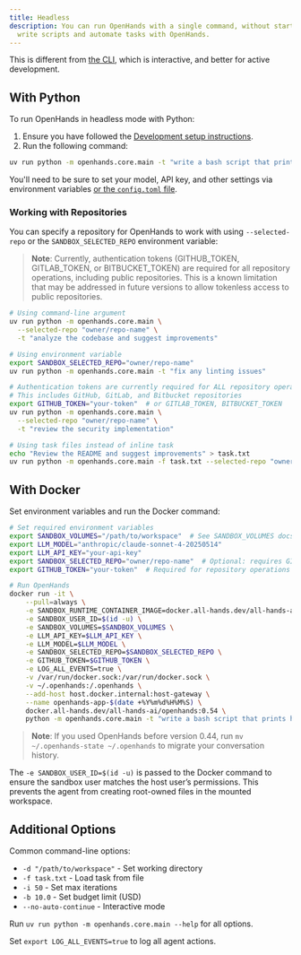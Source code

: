 ```yaml
---
title: Headless
description: You can run OpenHands with a single command, without starting the web application. This makes it easy to
  write scripts and automate tasks with OpenHands.
---
```


This is different from [the CLI](./cli-mode), which is interactive, and better for active development.

## With Python

To run OpenHands in headless mode with Python:
1. Ensure you have followed the [Development setup instructions](https://github.com/All-Hands-AI/OpenHands/blob/main/Development.md).
2. Run the following command:
```bash
uv run python -m openhands.core.main -t "write a bash script that prints hi"
```

You'll need to be sure to set your model, API key, and other settings via environment variables
[or the `config.toml` file](https://github.com/All-Hands-AI/OpenHands/blob/main/config.template.toml).

### Working with Repositories

You can specify a repository for OpenHands to work with using `--selected-repo` or the `SANDBOX_SELECTED_REPO` environment variable:

> **Note**: Currently, authentication tokens (GITHUB_TOKEN, GITLAB_TOKEN, or BITBUCKET_TOKEN) are required for all repository operations, including public repositories. This is a known limitation that may be addressed in future versions to allow tokenless access to public repositories.

```bash
# Using command-line argument
uv run python -m openhands.core.main \
  --selected-repo "owner/repo-name" \
  -t "analyze the codebase and suggest improvements"

# Using environment variable
export SANDBOX_SELECTED_REPO="owner/repo-name"
uv run python -m openhands.core.main -t "fix any linting issues"

# Authentication tokens are currently required for ALL repository operations (public and private)
# This includes GitHub, GitLab, and Bitbucket repositories
export GITHUB_TOKEN="your-token"  # or GITLAB_TOKEN, BITBUCKET_TOKEN
uv run python -m openhands.core.main \
  --selected-repo "owner/repo-name" \
  -t "review the security implementation"

# Using task files instead of inline task
echo "Review the README and suggest improvements" > task.txt
uv run python -m openhands.core.main -f task.txt --selected-repo "owner/repo"
```

## With Docker

Set environment variables and run the Docker command:

```bash
# Set required environment variables
export SANDBOX_VOLUMES="/path/to/workspace"  # See SANDBOX_VOLUMES docs for details
export LLM_MODEL="anthropic/claude-sonnet-4-20250514"
export LLM_API_KEY="your-api-key"
export SANDBOX_SELECTED_REPO="owner/repo-name"  # Optional: requires GITHUB_TOKEN
export GITHUB_TOKEN="your-token"  # Required for repository operations

# Run OpenHands
docker run -it \
    --pull=always \
    -e SANDBOX_RUNTIME_CONTAINER_IMAGE=docker.all-hands.dev/all-hands-ai/runtime:0.54-nikolaik \
    -e SANDBOX_USER_ID=$(id -u) \
    -e SANDBOX_VOLUMES=$SANDBOX_VOLUMES \
    -e LLM_API_KEY=$LLM_API_KEY \
    -e LLM_MODEL=$LLM_MODEL \
    -e SANDBOX_SELECTED_REPO=$SANDBOX_SELECTED_REPO \
    -e GITHUB_TOKEN=$GITHUB_TOKEN \
    -e LOG_ALL_EVENTS=true \
    -v /var/run/docker.sock:/var/run/docker.sock \
    -v ~/.openhands:/.openhands \
    --add-host host.docker.internal:host-gateway \
    --name openhands-app-$(date +%Y%m%d%H%M%S) \
    docker.all-hands.dev/all-hands-ai/openhands:0.54 \
    python -m openhands.core.main -t "write a bash script that prints hi"
```

> **Note**: If you used OpenHands before version 0.44, run `mv ~/.openhands-state ~/.openhands` to migrate your conversation history.

The `-e SANDBOX_USER_ID=$(id -u)` is passed to the Docker command to ensure the sandbox user matches the host user’s
permissions. This prevents the agent from creating root-owned files in the mounted workspace.

## Additional Options

Common command-line options:
- `-d "/path/to/workspace"` - Set working directory
- `-f task.txt` - Load task from file
- `-i 50` - Set max iterations
- `-b 10.0` - Set budget limit (USD)
- `--no-auto-continue` - Interactive mode

Run `uv run python -m openhands.core.main --help` for all options.

Set `export LOG_ALL_EVENTS=true` to log all agent actions.
